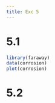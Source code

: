 ```yaml
---
title: Exc 5
---
```


# 5.1
```r
library(faraway)
data(corrosion)
plot(corrosion)
```

# 5.2

```r

```